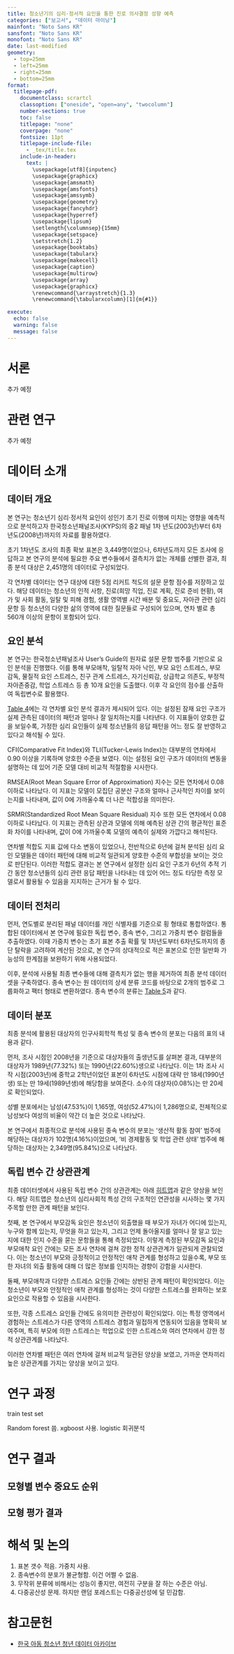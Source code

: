 ```yaml
---
title: 청소년기의 심리·정서적 요인을 통한 진로 의사결정 성향 예측
categories: ["보고서", "데이터 마이닝"]
mainfont: "Noto Sans KR"
sansfont: "Noto Sans KR"
monofont: "Noto Sans KR"
date: last-modified
geometry:
  - top=25mm
  - left=25mm
  - right=25mm
  - bottom=25mm
format: 
  titlepage-pdf:
    documentclass: scrartcl
    classoption: ["oneside", "open=any", "twocolumn"]
    number-sections: true
    toc: false
    titlepage: "none"
    coverpage: "none"
    fontsize: 11pt
    titlepage-include-file:
      - _tex/title.tex
    include-in-header: 
      text: |
        \usepackage[utf8]{inputenc}
        \usepackage{graphicx}
        \usepackage{amsmath}
        \usepackage{amsfonts}
        \usepackage{amssymb}
        \usepackage{geometry}
        \usepackage{fancyhdr}
        \usepackage{hyperref}
        \usepackage{lipsum}
        \setlength{\columnsep}{15mm}
        \usepackage{setspace}
        \setstretch{1.2}
        \usepackage{booktabs}
        \usepackage{tabularx}
        \usepackage{makecell}
        \usepackage{caption}
        \usepackage{multirow}
        \usepackage{array}
        \usepackage{graphicx}
        \renewcommand{\arraystretch}{1.3}
        \renewcommand{\tabularxcolumn}[1]{m{#1}}

execute:
  echo: false
  warning: false
  message: false
---
```


# 서론

추가 예정

# 관련 연구

추가 예정

# 데이터 소개

## 데이터 개요

본 연구는 청소년기 심리·정서적 요인이 성인기 초기 진로 이행에 미치는 영향을 예측적으로 분석하고자 한국청소년패널조사(KYPS)의 중2 패널 1차 년도(2003년)부터 6차 년도(2008년)까지의 자료를 활용하였다.

초기 1차년도 조사의 최종 확보 표본은 3,449명이었으나, 6차년도까지 모든 조사에 응답하고 본 연구의 분석에 필요한 주요 변수들에서 결측치가 없는 개체를 선별한 결과, 최종 분석 대상은 2,451명의 데이터로 구성되었다.

각 연차별 데이터는 연구 대상에 대한 5점 리커트 척도의 설문 문항 점수를 저장하고 있다. 해당 데이터는 청소년의 인적 사항, 진로(희망 직업, 진로 계획, 진로 준비 현황), 여가 및 사회 활동, 일탈 및 피해 경험, 생활 영역별 시간 배분 및 중요도, 자아관 관련 심리 문항 등 청소년의 다양한 삶의 영역에 대한 질문들로 구성되어 있으며, 연차 별로 총 560개 이상의 문항이 포함되어 있다.

## 요인 분석

본 연구는 한국청소년패널조사 User's Guide의 원자료 설문 문항 범주를 기반으로 요인 분석을 진행했다. 이를 통해 부모애착, 일탈적 자아 낙인, 부모 요인 스트레스, 부모 감독, 물질적 요인 스트레스, 친구 관계 스트레스, 자기신뢰감, 상급학교 의존도, 부정적 자아존중감, 학업 스트레스 등 총 10개 요인을 도출했다. 이후 각 요인의 점수를 산출하여 독립변수로 활용했다.

[Table 4](#fig:cfa-result)에는 각 연차별 요인 분석 결과가 제시되어 있다. 이는 설정된 잠재 요인 구조가 실제 관측된 데이터의 패턴과 얼마나 잘 일치하는지를 나타낸다. 이 지표들이 양호한 값을 보일수록, 가정한 심리 요인들이 실제 청소년들의 응답 패턴을 어느 정도 잘 반영하고 있다고 해석될 수 있다.


CFI(Comparative Fit Index)와 TLI(Tucker-Lewis Index)는 대부분의 연차에서 0.90 이상을 기록하며 양호한 수준을 보였다. 이는 설정된 요인 구조가 데이터의 변동을 설명하는 데 있어 기준 모델 대비 비교적 적절함을 시사한다.

RMSEA(Root Mean Square Error of Approximation) 지수는 모든 연차에서 0.08 이하로 나타났다. 이 지표는 모델이 모집단 공분산 구조와 얼마나 근사적인 차이를 보이는지를 나타내며, 값이 0에 가까울수록 더 나은 적합성을 의미한다.

SRMR(Standardized Root Mean Square Residual) 지수 또한 모든 연차에서 0.08 이하로 나타났다. 이 지표는 관측된 상관과 모델에 의해 예측된 상관 간의 평균적인 표준화 차이를 나타내며, 값이 0에 가까울수록 모델의 예측이 실제와 가깝다고 해석된다.

연차별 적합도 지표 값에 다소 변동이 있었으나, 전반적으로 6년에 걸쳐 분석된 심리 요인 모델들은 데이터 패턴에 대해 비교적 일관되게 양호한 수준의 부합성을 보이는 것으로 판단된다. 이러한 적합도 결과는 본 연구에서 설정한 심리 요인 구조가 6년의 추적 기간 동안 청소년들의 심리 관련 응답 패턴을 나타내는 데 있어 어느 정도 타당한 측정 모델로서 활용될 수 있음을 지지하는 근거가 될 수 있다.

## 데이터 전처리

먼저, 연도별로 분리된 패널 데이터를 개인 식별자를 기준으로 횡 형태로 통합하였다. 통합된 데이터에서 본 연구에 필요한 독립 변수, 종속 변수, 그리고 가중치 변수 컬럼들을 추출하였다. 이때 가중치 변수는 초기 표본 추출 확률 및 1차년도부터 6차년도까지의 종단 탈락을 고려하여 계산된 것으로, 본 연구의 상대적으로 적은 표본으로 인한 일반화 가능성의 한계점을 보완하기 위해 사용되었다.

이후, 분석에 사용될 최종 변수들에 대해 결측치가 없는 행을 제거하여 최종 분석 데이터셋을 구축하였다. 종속 변수는 원 데이터의 상세 분류 코드를 바탕으로 2개의 범주로 그룹화하고 팩터 형태로 변환하였다. 종속 변수의 분류는 [Table 5](#fig:dependent_variable_groups)과 같다.

## 데이터 분포

최종 분석에 활용된 대상자의 인구사회학적 특성 및 종속 변수의 분포는 다음의 표의 내용과 같다.

\begin{table}[h]
\centering
\caption{출생년도별 분포 (조사 시점: 2008년)}
\label{tab:birthyear-freq}
\begin{tabularx}{\columnwidth}{@{} *{3}{>{\centering\arraybackslash}X} @{}}
% 너비를 \columnwidth로, 열 개수를 3개로 수정
\toprule
출생년도 & 빈도 & 비율 \\
\midrule
88 & 2 & 0.08 \\
\midrule
89 & 1895 & 77.32 \\
\midrule
90 & 554 & 22.60 \\ % 마지막 행 뒤에는 \\를 붙이지 않는 것이 일반적입니다.
\bottomrule
\end{tabularx}
\end{table}

\begin{table}[h]
\centering
\caption{성별 분포}
\label{tab:gender-freq}
\begin{tabularx}{\columnwidth}{@{} *{3}{>{\centering\arraybackslash}X} @{}}
% 너비를 \columnwidth로, 열 개수를 3개로 수정
\toprule
성별 & 빈도 & 비율 \\
\midrule
남성 & 1165 & 47.53 \\
\midrule
여성 & 1286 & 52.47 \\
\bottomrule
\end{tabularx}
\end{table}

\begin{table}[h]
\centering
\caption{종속 변수 분포}
\label{tab:dependentvar-freq} % 고유한 레이블로 변경
\begin{tabularx}{\columnwidth}{@{} *{3}{>{\centering\arraybackslash}X} @{}}
% 너비를 \columnwidth로, 열 개수를 3개로 수정
\toprule
구분 & 빈도 & 비율 \\
\midrule
생산적활동참여 & 102 & 4.16 \\
\midrule
\makecell[lt]{비 경제활동 및 \\ 학업 관련 상태} & 2349 & 95.84 \\
\bottomrule
\end{tabularx}
\end{table}

먼저, 조사 시점인 2008년을 기준으로 대상자들의 출생년도를 살펴본 결과, 대부분의 대상자가 1989년(77.32%) 또는 1990년(22.60%)생으로 나타났다. 이는 1차 조사 시작 시점(2003년)에 중학교 2학년이었던 표본이 6차년도 시점에 대략 만 18세(1990년생) 또는 만 19세(1989년생)에 해당함을 보여준다. 소수의 대상자(0.08%)는 만 20세로 확인되었다.

성별 분포에서는 남성(47.53%)이 1,165명, 여성(52.47%)이 1,286명으로, 전체적으로 남성보다 여성의 비율이 약간 더 높은 것으로 나타났다.

본 연구에서 최종적으로 분석에 사용된 종속 변수의 분포는 '생산적 활동 참여' 범주에 해당하는 대상자가 102명(4.16%)이었으며, '비 경제활동 및 학업 관련 상태' 범주에 해당하는 대상자는 2,349명(95.84%)으로 나타났다.

## 독립 변수 간 상관관계

최종 데이터셋에서 사용된 독립 변수 간의 상관관계는 아래 [히트맵](#fig:var-heatmap)과 같은 양상을 보인다.
해당 히트맵은 청소년의 심리사회적 특성 간의 구조적인 연관성을 시사하는 몇 가지 주목할 만한 관계 패턴을 보인다.

첫째, 본 연구에서 부모감독 요인은 청소년이 외출했을 때 부모가 자녀가 어디에 있는지, 누구와 함께 있는지, 무엇을 하고 있는지, 그리고 언제 돌아올지를 얼마나 잘 알고 있는지에 대한 인지 수준을 묻는 문항들을 통해 측정되었다. 이렇게 측정된 부모감독 요인과 부모애착 요인 간에는 모든 조사 연차에 걸쳐 강한 정적 상관관계가 일관되게 관찰되었다. 이는 청소년이 부모와 긍정적이고 안정적인 애착 관계를 형성하고 있을수록, 부모 또한 자녀의 외출 활동에 대해 더 많은 정보를 인지하는 경향이 강함을 시사한다.

둘째, 부모애착과 다양한 스트레스 요인들 간에는 상반된 관계 패턴이 확인되었다. 이는 청소년이 부모와 안정적인 애착 관계를 형성하는 것이 다양한 스트레스를 완화하는 보호 요인으로 작용할 수 있음을 시사한다.

또한, 각종 스트레스 요인들 간에도 유의미한 관련성이 확인되었다. 이는 특정 영역에서 경험하는 스트레스가 다른 영역의 스트레스 경험과 밀접하게 연동되어 있음을 명확히 보여주며, 특히 부모에 의한 스트레스는 학업으로 인한 스트레스와 여러 연차에서 강한 정적 상관관계를 나타났다.

이러한 연차별 패턴은 여러 연차에 걸쳐 비교적 일관된 양상을 보였고, 가까운 연차끼리 높은 상관관계를 가지는 양상을 보이고 있다.

\begin{table*}[t]
\centering
\caption{Confirmatory Factor Analysis 결과}
\label{fig:cfa-result}
\begin{tabularx}{\textwidth}{@{} *{5}{>{\centering\arraybackslash}X} @{}}
\toprule
년차 & CFI & TLI & RMSEA & SRMR \\
\midrule
1 & 0.929 & 0.918 & 0.048 & 0.042 \\
\midrule
2 & 0.943 & 0.934 & 0.047 & 0.037 \\
\midrule
3 & 0.937 & 0.927 & 0.048 & 0.043 \\
\midrule
4 & 0.927 & 0.915 & 0.054 & 0.046 \\
\midrule
5 & 0.935 & 0.924 & 0.052 & 0.045 \\
\midrule
6 & 0.906 & 0.891 & 0.064 & 0.059 \\
\bottomrule
\end{tabularx}
\end{table*}

\begin{table*}[t]
\centering
\caption{종속 변수 그룹}
\label{fig:dependent_variable_groups}
% X 열의 내용을 왼쪽 정렬하고 싶다면 다음 줄의 주석을 해제하세요.
% \renewcommand{\tabularxcolumn}[1]{>{\raggedright\arraybackslash}p{#1}}
\begin{tabularx}{\textwidth}{lX}
\toprule
종속 변수 & 원 데이터 값 \\
\midrule
생산적활동참여 & 고등학교는졸업하였고현재취업(임시직, 일용직포함)해있는상태이다 \newline
고등학교는졸업하였고현재창업해있는상태이다 \newline
고등학교는졸업하였고현재무보수로가업을돕고있다 \newline
현재취업(임시직, 일용직포함)상태에서대학생활(방통대, 야간대등)도 병행하고있다 \newline
현재창업상태에서대학생활(방통대, 야간대등)도병행하고있다 \newline
현재무보수로가업을돕고있는상태에서대학생활(방통대, 야간대등)도 병행하고있다 \\
\midrule
비경제활동및학업관련상태 & 대학에 진학하였고 졸업할 때까지 계속 다닐 생각이다 \newline
대학에 진학하였고 조만간에 휴학할 생각이다 \newline
대학에 진학하였고 현재 휴학중이다 \newline
대학에 진학하였고 조만간에 그만둘(중퇴할) 생각이다 \newline
대학에 진학한 후 중퇴했으며 현재 다른 대학 입학을 준비중이다 \newline
고등학교는 졸업하였고 현재 대학 입학을 준비중이다 \newline
고등학교는 졸업하였고 현재 취업(임시직, 일용직포함)을 위해 노력중이다 \newline
고등학교는 졸업하였고 현재 창업을 준비하고있다 \newline
대학에 진학한 후 중퇴했으며 현재 취업(임시직, 일용직포함)을 위해 노력중이다 \newline
대학에 진학한 후 중퇴했으며 현재 창업을 준비하고있다 \newline
고등학교는 졸업하였고 현재 가사,육아를 돕고있다 \newline
고등학교는 졸업하였고 현재 군 입대 대기중이다 \newline
고등학교는 졸업하였고 현재 아무일도 하지 않고있다 \newline
고등학교 재학중 \newline
중학교 재학중 \newline
고등학교, 중학교 졸업 전 중퇴 \\
\bottomrule
\end{tabularx}
\end{table*}

\begin{figure*}[t]
    \centering
    \includegraphics[width=\textwidth]{correlation_heatmap.png}
    \caption{독립변수 히트맵}
    \label{fig:var-heatmap}
\end{figure*}

\clearpage

# 연구 과정

train test set

Random forest 씀. xgboost 사용. logistic 회귀분석

# 연구 결과

## 모형별 변수 중요도 순위

## 모형 평가 결과

# 해석 및 논의

1. 표본 갯수 적음. 가중치 사용.
1. 종속변수의 분포가 불균형함. 이건 어쩔 수 없음.
1. 무작위 분류에 비해서는 성능이 좋지만, 여전히 구분을 잘 하는 수준은 아님.
1. 다중공산성 문제. 하지만 랜덤 포레스트는 다중공선성에 덜 민감함.

# 참고문헌

- [한국 아동 청소년 청년 데이터 아카이브](https://www.nypi.re.kr/archive/board?menuId=MENU00219)
